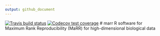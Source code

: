 ```yaml
---
output: github_document
---
```


[![Travis build status](https://travis-ci.com/Ghoshlab/marr.svg?branch=master)](https://travis-ci.com/Ghoshlab/marr)
[![Codecov test coverage](https://codecov.io/gh/Ghoshlab/marr/branch/master/graph/badge.png)](https://codecov.io/gh/Ghoshlab/marr?branch=master)
# marr
R software for Maximum Rank Reproducibility (MaRR) for high-dimensional biological data


  
